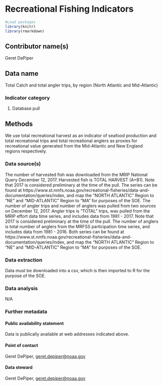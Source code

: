 # Recreational Fishing Indicators

```r

#Load packages
library(knitr)
library(rmarkdown)

```

## Contributor name(s)
Geret DePiper

## Data name
Total Catch and total angler trips, by region (North Atlantic and Mid-Atlantic)

### Indicator category 
1. Database pull

## Methods
We use total recreational harvest as an indicator of seafood production and total recreational trips and total recreational anglers as proxies for recreational value generated from the Mid-Atlantic and New England regions respectively.

### Data source(s)
The number of harvested fish was downloaded from the MRIP National Query December 12, 2017.  Harvested fish is TOTAL HARVEST (A+B1). Note that 2017 is considered preliminary at the time of the pull. The series can be found at https://www.st.nmfs.noaa.gov/recreational-fisheries/data-and-documentation/queries/index, and map the "NORTH ATLANTIC" Region to "NE" and "MID-ATLANTIC" Region to "MA" for purposes of the SOE. The number of angler trips and number of anglers was pulled from two sources on December 12, 2017.  Angler trips is "TOTAL" trips, was pulled from the MRIP effort data time series, and includes data from 1981 - 2017. Note that 2017 is considered preliminary at the time of the pull. The number of anglers is total number of anglers from the MRFSS participation time series, and includes data from 1981 - 2016. Both series can be found at https://www.st.nmfs.noaa.gov/recreational-fisheries/data-and-documentation/queries/index, and map the "NORTH ATLANTIC" Region to "NE" and "MID-ATLANTIC" Region to "MA" for purposes of the SOE.

### Data extraction 
Data must be downloaded into a csv, which is then imported to R for the purpose of the SOE. 

### Data analysis
N/A

### Further metadata
#### Public availability statement
Data is publically available at web addresses indicated above.

#### Point of contact
Geret DePiper, <geret.depiper@noaa.gov>

#### Data steward
Geret DePiper, <geret.depiper@noaa.gov>

<!-- References -->
<!-- References must be submitted in BibTeX format. When compiling this document, they will appear in this section. There is no need to write them out here. Don't forget to include the name of your .bib file in the YAML header (fill in XYZ.bib in YAML header)!!!!!--> 






